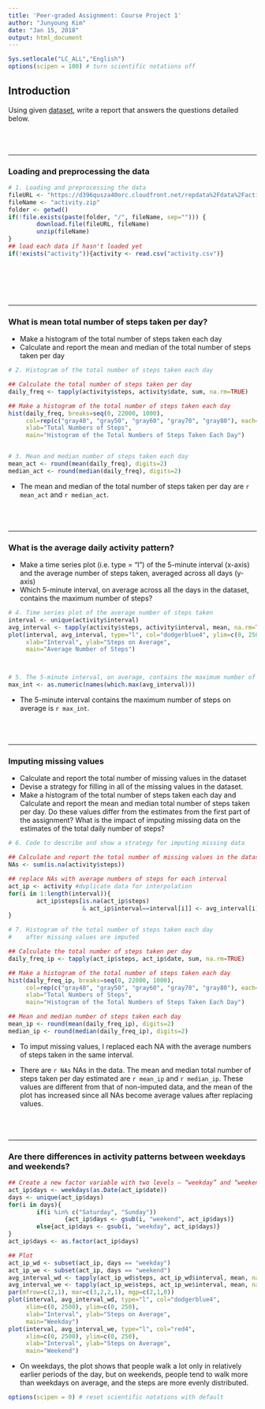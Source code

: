 ```yaml
---
title: 'Peer-graded Assignment: Course Project 1'
author: "Junyoung Kim"
date: "Jan 15, 2018"
output: html_document
---
```

```r
Sys.setlocale("LC_ALL","English")
options(scipen = 100) # turn scientific notations off
```


## Introduction

Using given [dataset](https://d396qusza40orc.cloudfront.net/repdata%2Fdata%2Factivity.zip),  write a report that answers the questions detailed below. 
<br><br>
<br><br>

---

### Loading and preprocessing the data
```r
# 1. Loading and preprocessing the data
fileURL <- "https://d396qusza40orc.cloudfront.net/repdata%2Fdata%2Factivity.zip"
fileName <- "activity.zip"
folder <- getwd()
if(!file.exists(paste(folder, "/", fileName, sep=""))) {
        download.file(fileURL, fileName)
        unzip(fileName)
}
## load each data if hasn't loaded yet
if(!exists("activity")){activity <- read.csv("activity.csv")}
```
<br><br>
<br><br>

---

### What is mean total number of steps taken per day?
- Make a histogram of the total number of steps taken each day
- Calculate and report the mean and median of the total number of steps taken per day
```r
# 2. Histogram of the total number of steps taken each day

## Calculate the total number of steps taken per day
daily_freq <- tapply(activity$steps, activity$date, sum, na.rm=TRUE)

## Make a histogram of the total number of steps taken each day
hist(daily_freq, breaks=seq(0, 22000, 1000), 
     col=rep(c("gray40", "gray50", "gray60", "gray70", "gray80"), each=5),
     xlab="Total Numbers of Steps", 
     main="Histogram of the Total Numbers of Steps Taken Each Day")


# 3. Mean and median number of steps taken each day
mean_act <- round(mean(daily_freq), digits=2)
median_act <- round(median(daily_freq), digits=2)

```

- The mean and median of the total number of steps taken per day are `r mean_act` and `r median_act`.
<br><br>
<br><br>

---

### What is the average daily activity pattern?
- Make a time series plot (i.e. type = "l") of the 5-minute interval (x-axis) and the average number of steps taken, averaged across all days (y-axis)
- Which 5-minute interval, on average across all the days in the dataset, contains the maximum number of steps?
```r
# 4. Time series plot of the average number of steps taken
interval <- unique(activity$interval)
avg_interval <- tapply(activity$steps, activity$interval, mean, na.rm=TRUE)
plot(interval, avg_interval, type="l", col="dodgerblue4", ylim=c(0, 250),
     xlab="Interval", ylab="Steps on Average",
     main="Average Number of Steps")



# 5. The 5-minute interval, on average, contains the maximum number of steps
max_int <- as.numeric(names(which.max(avg_interval)))
```

- The 5-minute interval contains the maximum number of steps on average is `r max_int`.
<br><br>
<br><br>

---

### Imputing missing values

- Calculate and report the total number of missing values in the dataset 
- Devise a strategy for filling in all of the missing values in the dataset. 
- Make a histogram of the total number of steps taken each day and Calculate and report the mean and median total number of steps taken per day. Do these values differ from the estimates from the first part of the assignment? What is the impact of imputing missing data on the estimates of the total daily number of steps?

```r
# 6. Code to describe and show a strategy for imputing missing data

## Calculate and report the total number of missing values in the dataset 
NAs <- sum(is.na(activity$steps))

## replace NAs with average numbers of steps for each interval
act_ip <- activity #duplicate data for interpolation
for(i in 1:length(interval)){
        act_ip$steps[is.na(act_ip$steps) 
                     & act_ip$interval==interval[i]] <- avg_interval[i]
}

# 7. Histogram of the total number of steps taken each day 
#    after missing values are imputed

## Calculate the total number of steps taken per day
daily_freq_ip <- tapply(act_ip$steps, act_ip$date, sum, na.rm=TRUE)

## Make a histogram of the total number of steps taken each day
hist(daily_freq_ip, breaks=seq(0, 22000, 1000), 
     col=rep(c("gray40", "gray50", "gray60", "gray70", "gray80"), each=5),
     xlab="Total Numbers of Steps", 
     main="Histogram of the Total Numbers of Steps Taken Each Day")

## Mean and median number of steps taken each day
mean_ip <- round(mean(daily_freq_ip), digits=2)
median_ip <- round(median(daily_freq_ip), digits=2)
```

- To imput missing values, I replaced each NA with the average numbers of steps taken in the same interval.

- There are `r NAs` NAs in the data. The mean and median total number of steps taken per day estimated are `r mean_ip` and `r median_ip`. These values are different from that of non-imputed data, and the mean of the plot has increased since all NAs become average values after replacing values.
<br><br>
<br><br>

---

### Are there differences in activity patterns between weekdays and weekends?
```r
## Create a new factor variable with two levels – “weekday” and “weekend” 
act_ip$days <- weekdays(as.Date(act_ip$date))
days <- unique(act_ip$days)
for(i in days){
        if(i %in% c("Saturday", "Sunday"))
                {act_ip$days <- gsub(i, "weekend", act_ip$days)}
        else{act_ip$days <- gsub(i, "weekday", act_ip$days)}
}
act_ip$days <- as.factor(act_ip$days)

## Plot
act_ip_wd <- subset(act_ip, days == "weekday")
act_ip_we <- subset(act_ip, days == "weekend")
avg_interval_wd <- tapply(act_ip_wd$steps, act_ip_wd$interval, mean, na.rm=TRUE)
avg_interval_we <- tapply(act_ip_we$steps, act_ip_we$interval, mean, na.rm=TRUE)
par(mfrow=c(2,1), mar=c(3,2,2,1), mgp=c(2,1,0))
plot(interval, avg_interval_wd, type="l", col="dodgerblue4", 
     xlim=c(0, 2500), ylim=c(0, 250),
     xlab="Interval", ylab="Steps on Average",
     main="Weekday")
plot(interval, avg_interval_we, type="l", col="red4", 
     xlim=c(0, 2500), ylim=c(0, 250),
     xlab="Interval", ylab="Steps on Average",
     main="Weekend")
```

- On weekdays, the plot shows that people walk a lot only in relatively earlier periods of the day, but on weekends, people tend to walk more than weekdays on average, and the steps are more evenly distributed.  

```r
options(scipen = 0) # reset scientific notations with default
```